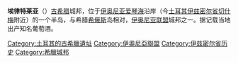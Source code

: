 '''埃律特莱亚'''（{{lang-grc|Ἐρυθραί}}）[[古希腊|古希腊]]城邦，位于[[伊奥尼亚|伊奥尼亚]][[爱琴海|爱琴海]]沿岸（今[[土耳其|土耳其]][[伊兹密尔省|伊兹密尔省]][[切什梅|切什梅]]附近）的一个半岛，与希腊[[希俄斯|希俄斯]]岛相对，[[伊奥尼亚联盟|伊奥尼亚联盟]]城邦之一。据记载当地出产知名葡萄酒。

{{伊奥尼亚联盟}}

[[Category:土耳其的古希臘遺址|Category:土耳其的古希臘遺址]]
[[Category:伊奧尼亞聯盟|Category:伊奧尼亞聯盟]]
[[Category:伊兹密尔省历史|Category:伊兹密尔省历史]]
[[Category:希臘城邦|Category:希臘城邦]]